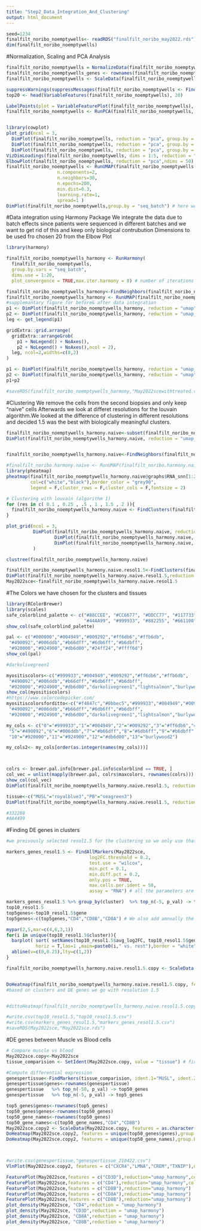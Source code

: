 ```yaml
---
title: "Step2_Data_Integration_And_Clustering"
output: html_document
---
```

```r
seed=1234
finalfilt_noribo_noemptywells<- readRDS("finalfilt_noribo_may2022.rds")
dim(finalfilt_noribo_noemptywells)
```

#Normalization, Scaling and PCA Analysis
```r
finalfilt_noribo_noemptywells = NormalizeData(finalfilt_noribo_noemptywells) #by default uses scale.factor=10000
finalfilt_noribo_noemptywells_genes <- rownames(finalfilt_noribo_noemptywells)
finalfilt_noribo_noemptywells <- ScaleData(finalfilt_noribo_noemptywells, features =finalfilt_noribo_noemptywells_genes)

suppressWarnings(suppressMessages(finalfilt_noribo_noemptywells <- FindVariableFeatures(finalfilt_noribo_noemptywells, selection.method = "vst", nfeatures = 2000 ,verbose = FALSE,assay = "RNA")))
top20 <- head(VariableFeatures(finalfilt_noribo_noemptywells), 20)

LabelPoints(plot = VariableFeaturePlot(finalfilt_noribo_noemptywells), points = top20, repel = TRUE)
finalfilt_noribo_noemptywells <- RunPCA(finalfilt_noribo_noemptywells, npcs = 50, verbose = F) #by default uses the Variable features


library(cowplot)
plot_grid(ncol = 3,
  DimPlot(finalfilt_noribo_noemptywells, reduction = "pca", group.by = "orig.ident",dims = 1:2),
  DimPlot(finalfilt_noribo_noemptywells, reduction = "pca", group.by = "orig.ident",dims = 3:4),
  DimPlot(finalfilt_noribo_noemptywells, reduction = "pca", group.by = "orig.ident",dims = 5:6) )
VizDimLoadings(finalfilt_noribo_noemptywells, dims = 1:5, reduction = "pca",ncol = 5,balanced = T)
ElbowPlot(finalfilt_noribo_noemptywells, reduction = "pca",ndims = 50)
finalfilt_noribo_noemptywells <- RunUMAP(finalfilt_noribo_noemptywells, reduction = "pca", dims = 1:20,
                   n.components=2,
                   n.neighbors=30,
                   n.epochs=200,
                   min.dist=0.3,
                   learning.rate=1,
                   spread=1 )
DimPlot(finalfilt_noribo_noemptywells,group.by = "seq_batch") # here we see there is a lot of batch effect in our data

```

#Data integration using Harmony Package
We integrate the data due to batch effects since patients were sequenced in different batches and we want to get rid of this and keep only biological contrubution
Dimensions to be used fro chosen 20 from the Elbow Plot
```r
library(harmony)

finalfilt_noribo_noemptywells_harmony <- RunHarmony(
  finalfilt_noribo_noemptywells,
  group.by.vars = "seq_batch",
  dims.use = 1:20,
  plot_convergence = TRUE,max.iter.harmony = 8) # number of iterations were chosen based on the convergence plot, after 8 there isnt any more contribution so 8 was enough

finalfilt_noribo_noemptywells_harmony<-FindNeighbors(finalfilt_noribo_noemptywells_harmony,dims=1:20, reduction = "harmony",assay = "RNA")
finalfilt_noribo_noemptywells_harmony <- RunUMAP(finalfilt_noribo_noemptywells_harmony, dims = 1:20, reduction = "harmony", reduction.name = "umap_harmony",return.model = T)
#supplemantary figure for before& after data integration
p1 <- DimPlot(finalfilt_noribo_noemptywells_harmony, reduction = "umap", group.by = "seq_batch")+ggtitle("UMAP raw_data")
p2 <- DimPlot(finalfilt_noribo_noemptywells_harmony, reduction = "umap_harmony", group.by = "seq_batch")+ggtitle("UMAP Harmony")
leg <- get_legend(p1)

gridExtra::grid.arrange(
  gridExtra::arrangeGrob(
    p1 + NoLegend() + NoAxes(),
    p2 + NoLegend() + NoAxes(),ncol = 2),
  leg, ncol=2,widths=c(8,2)
)

p1 <- DimPlot(finalfilt_noribo_noemptywells_harmony, reduction = "umap_harmony", group.by = "seq_batch")+ggtitle("harmony")
p2 <- DimPlot(finalfilt_noribo_noemptywells_harmony, reduction = "umap", group.by = "seq_batch")+ggtitle("no harmony")
p1+p2

#saveRDS(finalfilt_noribo_noemptywells_harmony,"May2022scewithtreated.rds")
```

#Clustering 
We remove the cells from the second biopsies and only keep "naive" cells
Afterwards we look at differet resolutions for the louvain algorithm.We looked at the difference of clustering in different resolutions and decided 1.5 was the best with biologically meaningful clusters.
```r
finalfilt_noribo_noemptywells_harmony.naive<-subset(finalfilt_noribo_noemptywells_harmony,subset=treatment.status=="naive")
DimPlot(finalfilt_noribo_noemptywells_harmony.naive, reduction = "umap_harmony", group.by = "seq_batch")


finalfilt_noribo_noemptywells_harmony.naive<-FindNeighbors(finalfilt_noribo_noemptywells_harmony.naive,dims=1:20, reduction = "harmony",assay = "RNA")

#finalfilt_noribo.harmony.naive <- RunUMAP(finalfilt_noribo.harmony.naive, dims = 1:20, reduction = "harmony", reduction.name = "umap_harmony",return.model = T)
library(pheatmap)
pheatmap(finalfilt_noribo_noemptywells_harmony.naive@graphs$RNA_snn[1:200,1:200],
         col=c("white","black"),border_color = "grey90",
         legend = F,cluster_rows = F,cluster_cols = F,fontsize = 2)

# Clustering with louvain (algorithm 1)
for (res in c( 0.1 , 0.25 , .5 , 1 , 1.5 , 2 )){
  finalfilt_noribo_noemptywells_harmony.naive <- FindClusters(finalfilt_noribo_noemptywells_harmony.naive, graph.name = "RNA_snn", resolution = res , algorithm = 1)
}

plot_grid(ncol = 3,
          DimPlot(finalfilt_noribo_noemptywells_harmony.naive, reduction = "umap_harmony", group.by= "RNA_snn_res.1")+ggtitle("Harmony_louvain_1"),
                  DimPlot(finalfilt_noribo_noemptywells_harmony.naive, reduction = "umap_harmony", group.by = "RNA_snn_res.1.5")+ggtitle("Harmony_louvain_1.5"),
                  DimPlot(finalfilt_noribo_noemptywells_harmony.naive, reduction = "umap_harmony", group.by = "RNA_snn_res.2")+ggtitle("Harmony_louvain_2")
          )

clustree(finalfilt_noribo_noemptywells_harmony.naive)

finalfilt_noribo_noemptywells_harmony.naive.resol1.5<-FindClusters(finalfilt_noribo_noemptywells_harmony.naive, graph.name = "RNA_snn", resolution = 1.5 , algorithm = 1)
DimPlot(finalfilt_noribo_noemptywells_harmony.naive.resol1.5,reduction = "umap_harmony")
May2022sce<-finalfilt_noribo_noemptywells_harmony.naive.resol1.5
```


#The Colors we have chosen for the clusters and tissues
```r
library(RColorBrewer)
library(scales)
safe_colorblind_palette <- c("#88CCEE", "#CC6677", "#DDCC77", "#117733", "#332288", "#AA4499", 
                             "#44AA99", "#999933", "#882255", "#661100", "#6699CC", "#888888")
show_col(safe_colorblind_palette)

pal <- c("#000000","#004949","#009292","#ff6db6","#ffb6db",
 "#490092","#006ddb","#b66dff","#6db6ff","#b6dbff",
 "#920000","#924900","#db6d00","#24ff24","#ffff6d")
show_col(pal)

#darkolivegreen1

myositiscolors<-c("#999933","#004949","#009292","#ff6db6","#ffb6db",
 "#490092","#006ddb","#b66dff","#6db6ff","#b6dbff",
 "#920000","#924900","#db6d00","darkolivegreen1","lightsalmon","burlywood2")
show_col(myositiscolors)
#https://www.colorcodepicker.com/
myositiscolorsforditto<-c("#f4847c","#0bbec5","#999933","#004949","#009292","#ff6db6","#ffb6db",
 "#490092","#006ddb","#b66dff","#6db6ff","#b6dbff",
 "#920000","#924900","#db6d00","darkolivegreen1","lightsalmon","burlywood2")

my_cols <- c("0"="#999933","1"="#004949","2"="#009292","3"="#ff6db6","4"="#ffb6db",
 "5"="#490092","6"="#006ddb","7"="#b66dff","8"="#6db6ff","9"="#b6dbff",
 "10"="#920000","11"="#924900","12"="#db6d00","13"="burlywood2")

my_cols2<- my_cols[order(as.integer(names(my_cols)))]



colrs <- brewer.pal.info[brewer.pal.info$colorblind == TRUE, ]
col_vec = unlist(mapply(brewer.pal, colrs$maxcolors, rownames(colrs)))
show_col(col_vec)
DimPlot(finalfilt_noribo_noemptywells_harmony.naive.resol1.5, reduction = "umap_harmony",cols=my_cols2)

tissue<-c("MUSL"="royalblue3","PB"="seagreen3")
DimPlot(finalfilt_noribo_noemptywells_harmony.naive.resol1.5, reduction = "umap_harmony",group.by = "tissue", cols = tissue)

#332288
#AA4499
```


#Finding DE genes in clusters
```r

#we preivously selected resol1.5 for the clustering so we only use that one

markers_genes_resol1.5 <- FindAllMarkers(May2022sce,
                               log2FC.threshold = 0.2,
                               test.use = "wilcox",
                               min.pct = 0.1,
                               min.diff.pct = 0.2,
                               only.pos = TRUE,
                               max.cells.per.ident = 50,
                               assay = "RNA") # all the parameters are default

markers_genes_resol1.5 %>% group_by(cluster)  %>% top_n(-5, p_val) -> top10_resol1.5
top10_resol1.5
top5genes<-top10_resol1.5$gene
top5genes<-c(top5genes,"CD4","CD8B","CD8A") # We also add amnually the CD4, CD8 genes to the heatmap

mypar(2,5,mar=c(4,6,3,1))
for(i in unique(top10_resol1.5$cluster)){
  barplot( sort( setNames(top10_resol1.5$avg_log2FC, top10_resol1.5$gene) [top10_resol1.5$cluster == i], F),
           horiz = T,las=1 ,main=paste0(i," vs. rest"),border = "white", yaxs="i" )
  abline(v=c(0,0.25),lty=c(1,2))
}

finalfilt_noribo_noemptywells_harmony.naive.resol1.5.copy <- ScaleData(finalfilt_noribo_noemptywells_harmony.naive.resol1.5, features = unique(top5genes), assay = "RNA") # the data is scaled based on the top5genes for visualization purposes


DoHeatmap(finalfilt_noribo_noemptywells_harmony.naive.resol1.5.copy, features = unique(top5genes),label=TRUE,group.colors =my_cols2)+scale_fill_viridis()+ theme(text = element_text(size = 10))
#based on clusters and DE genes we go with resolution 1.5


#dittoHeatmap(finalfilt_noribo_noemptywells_harmony.naive.resol1.5.copy,unique(top10_resol1.5$gene), annot.by=c("tissue","seurat_clusters"),order.by=c("tissue","seurat_clusters"),annot.colors = myositiscolorsforditto,scaled.to.max = TRUE, heatmap.colors.max.scaled = colorRampPalette(c("darkblue","mediumaquamarine" ,"yellow"))(25))

#write.csv(top10_resol1.5,"top10_resol1.5.csv")
#write.csv(markers_genes_resol1.5,"markers_genes_resol1.5.csv")
#saveRDS(May2022sce,"May2022sce.rds")
```

#DE genes between Muscle vs Blood cells
```r
# Compare muscle vs blood
May2022sce.copy<-May2022sce
tissue_comparision <- SetIdent(May2022sce.copy, value = "tissue") # first we set the idents to be tissues instead of clusters

#Compute differential expression
genespertissue<-FindMarkers(tissue_comparision, ident.1="MUSL", ident.2="PB",min.pct=0.2) # min.pct to match the DE in FindAllMarkers
genespertissue$genes<-rownames(genespertissue)
genespertissue   %>% top_n(-50, p_val) -> top50_genes
genespertissue   %>% top_n(-5, p_val) -> top5_genes

top5_genes$genes<-rownames(top5_genes)
top50_genes$genes<-rownames(top50_genes)
top50_gene_names<-rownames(top50_genes)
top50_gene_names<-c(top50_gene_names,"CD4","CD8B")
May2022sce.copy2 <- ScaleData(May2022sce.copy, features = as.character(unique(top50_gene_names)), assay = "RNA")
DoHeatmap(May2022sce.copy2, features = unique(top50_genes$genes),group.by = "tissue")+scale_fill_viridis()
DoHeatmap(May2022sce.copy2, features = unique(top50_gene_names),group.by = "tissue")+scale_fill_gradient2( low = rev(c('#d1e5f0','#67a9cf','#2166ac')), mid = "white", high = rev(c('#b2182b','#ef8a62','#fddbc7')), midpoint = 0, guide = "colourbar", aesthetics = "fill")



#write.csv(genespertissue,"genespertissue_210422.csv")
VlnPlot(May2022sce.copy2, features = c("CXCR4","LMNA","CREM","TXNIP"),ncol = 2,group.by = "tissue",assay = "RNA", pt.size = .1,cols = tissue)

FeaturePlot(May2022sce,features = c("CD3D"),reduction="umap_harmony",cols = c("grey", "dodgerblue4"))
FeaturePlot(May2022sce,features = c("CD4"),reduction="umap_harmony",cols=c("grey","dodgerblue4"))
FeaturePlot(May2022sce,features = c("CD8B"),reduction="umap_harmony")
FeaturePlot(May2022sce,features = c("CD8A"),reduction="umap_harmony")
FeaturePlot(May2022sce,features = c("CD8B"),reduction="umap_harmony")
plot_density(May2022sce, "CD4",reduction = "umap_harmony")
plot_density(May2022sce, "CD3D",reduction = "umap_harmony")
plot_density(May2022sce, "CD8A",reduction = "umap_harmony")
plot_density(May2022sce, "CD8B",reduction = "umap_harmony")


```
